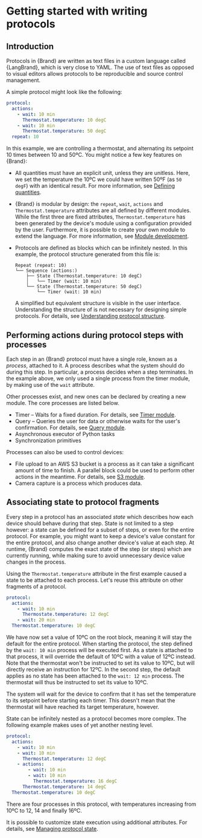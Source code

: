


# Getting started with writing protocols


## Introduction

Protocols in {Brand} are written as text files in a custom language called {LangBrand}, which is very close to YAML. The use of text files as opposed to visual editors allows protocols to be reproducible and source control management.

A simple protocol might look like the following:

```yml
protocol:
  actions:
    - wait: 10 min
      Thermostat.temperature: 10 degC
    - wait: 10 min
      Thermostat.temperature: 50 degC
  repeat: 10
```

In this example, we are controlling a thermostat, and alternating its setpoint 10 times between 10 and 50ºC. You might notice a few key features on {Brand}:

- All quantities must have an explicit unit, unless they are unitless. Here, we set the temperature the 10ºC we could have written 50ºF (as `50 degF`) with an identical result. For more information, see [Defining quantities](../units).
- {Brand} is modular by design: the `repeat`, `wait`, `actions` and `Thermostat.temperature` attributes are all defined by different modules. While the first three are fixed attributes, `Thermostat.temperature` has been generated by the device's module using a configuration provided by the user. Furthermore, it is possible to create your own module to extend the language. For more information, see [Module development](../../development).
- Protocols are defined as blocks which can be infinitely nested. In this example, the protocol structure generated from this file is:

  ```
  Repeat (repeat: 10)
  └── Sequence (actions:)
      ├── State (Thermostat.temperature: 10 degC)
      │   └── Timer (wait: 10 min)
      └── State (Thermostat.temperature: 50 degC)
          └── Timer (wait: 10 min)
  ```

  A simplified but equivalent structure is visible in the user interface. Understanding the structure of is not necessary for designing simple protocols. For details, see [Understanding protocol structure](../structure).


## Performing actions during protocol steps with processes

Each step in an {Brand} protocol must have a single role, known as a _process_, attached to it. A process describes what the system should do during this step. In particular, a process decides when a step terminates. In the example above, we only used a single process from the timer module, by making use of the `wait` attribute.

Other processes exist, and new ones can be declared by creating a new module. The core processes are listed below.

- Timer – Waits for a fixed duration. For details, see [Timer module](../../modules/timer).
- Query – Queries the user for data or otherwise waits for the user's confirmation. For details, see [Query module](../../modules/query).
- Asynchronous executor of Python tasks
- Synchronization primitives

Processes can also be used to control devices:

- File upload to an AWS S3 bucket is a process as it can take a significant amount of time to finish. A parallel block could be used to perform other actions in the meantime. For details, see [S3 module](../../modules/s3).
- Camera capture is a process which produces data.


## Associating state to protocol fragments

Every step in a protocol has an associated _state_ which describes how each device should behave during that step. State is not limited to a step however: a state can be defined for a subset of steps, or even for the entire protocol. For example, you might want to keep a device's value constant for the entire protocol, and also change another device's value at each step. At runtime, {Brand} computes the exact state of the step (or steps) which are currently running, while making sure to avoid unnecessary device value changes in the process.

Using the `Thermostat.temperature` attribute in the first example caused a state to be attached to each process. Let's reuse this attribute on other fragments of a protocol.

```yml
protocol:
  actions:
    - wait: 10 min
      Thermostate.temperature: 12 degC
    - wait: 20 min
  Thermostat.temperature: 10 degC
```

We have now set a value of 10ºC on the root block, meaning it will stay the default for the entire protocol. When starting the protocol, the step defined by the `wait: 10 min` process will be executed first. As a state is attached to that process, it will override the default of 10ºC with a value of 12ºC instead. Note that the thermostat won't be instructed to set its value to 10ºC, but will directly receive an instruction for 12ºC. In the second step, the default applies as no state has been attached to the `wait: 12 min` process. The thermostat will thus be instructed to set its value to 10ºC.

The system will wait for the device to confirm that it has set the temperature to its setpoint before starting each timer. This doesn't mean that the thermostat will have reached its target temperature, however.

State can be infinitely nested as a protocol becomes more complex. The following example makes uses of yet another nesting level.

```yml
protocol:
  actions:
    - wait: 10 min
    - wait: 10 min
      Thermostat.temperature: 12 degC
    - actions:
        - wait: 10 min
        - wait: 10 min
          Thermostat.temperature: 16 degC
      Thermostat.temperature: 14 degC
  Thermostat.temperature: 10 degC
```

There are four processes in this protocol, with temperatures increasing from 10ºC to 12, 14 and finally 16ºC.

It is possible to customize state execution using additional attributes. For details, see [Managing protocol state](../state).
